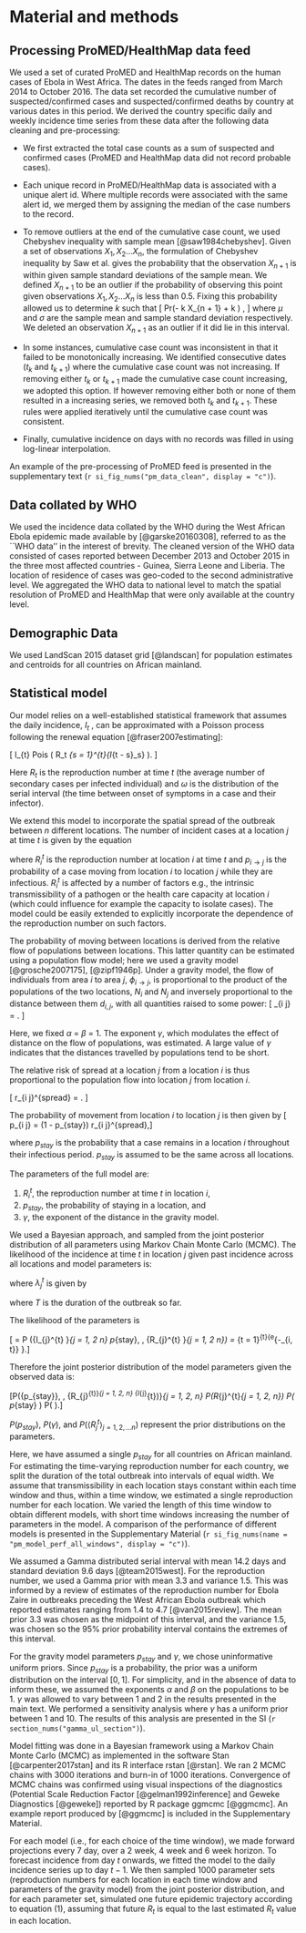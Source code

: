 # Material and methods

## Processing ProMED/HealthMap data feed

We used a set of curated ProMED and HealthMap records on the human 
cases of Ebola in West Africa. 
The dates in the feeds ranged from March 2014 to October 2016.
The data set recorded the cumulative number of suspected/confirmed
cases and suspected/confirmed deaths by country at various dates
in this period. We derived the country specific daily and 
weekly incidence time series from these data after the 
following data cleaning and pre-processing:

+ We first extracted the total case
counts as a sum of suspected and confirmed cases (ProMED and HealthMap
data did not record probable cases). 

+ Each unique record 
in ProMED/HealthMap data is associated with a unique alert id.  Where
multiple records were associated with the same alert id, we merged
them by assigning the median of the case numbers to the record. 

+ To remove outliers at the end of the cumulative case count, we used
Chebyshev inequality with sample mean [@saw1984chebyshev]. Given a set
of observations $X_1, X_2 \dots X_n$, the formulation of Chebyshev 
inequality by Saw et al. gives the probability that the 
observation $X_{n+1}$ is within given sample standard deviations 
of the sample mean. We defined $X_{n + 1}$ to be an
outlier if the probability of observing this point given observations 
$X_1, X_2 \dots X_n$ is less than 0.5.  Fixing this probability
allowed us to determine $k$ such that
\[ Pr(\mu - k \sigma \leq X_{n + 1} \leq \mu + k \sigma) \geq 0.5, \]
where $\mu$ and $\sigma$ are the sample mean and sample standard
deviation respectively. We deleted an observation $X_{n + 1}$ 
as an outlier if it did lie in this interval.

+ In some instances, cumulative case count was inconsistent in that it
failed to be monotonically increasing. We identified consecutive dates
($t_k$ and $t_{k + 1}$) where the cumulative case count was not
increasing. If removing either $t_k$ or $t_{k + 1}$ made the
cumulative case count increasing, we adopted this option. If however
removing either both or none of them resulted in a increasing series,
we removed both $t_k$ and $t_{k + 1}$. These rules were applied
iteratively until the cumulative case count was consistent.


+ Finally, cumulative incidence on days with no records was
filled in using log-linear interpolation. 

An example of the pre-processing of ProMED feed is presented in the 
supplementary text (`r si_fig_nums("pm_data_clean", display = "c")`).

## Data collated by WHO

We used the incidence data collated by the WHO during the West 
African Ebola epidemic made available by [@garske20160308], 
referred to as the ``WHO data'' in the interest of brevity. 
The cleaned version of the WHO data consisted of cases reported
between December 2013 and October 2015 in the three most affected
countries - Guinea, Sierra Leone and Liberia. The location of
residence of cases was geo-coded to the second administrative level. 
We aggregated the WHO data to national level to match the spatial
resolution of ProMED and HealthMap that were only available at the 
country level.

## Demographic Data

We used LandScan\textsuperscript{TM} 2015 dataset grid [@landscan] for 
population estimates and centroids for all countries on African mainland.

## Statistical model

Our model relies on a well-established statistical framework 
that assumes the daily incidence, $I_t$ , can be approximated with a
Poisson process following the renewal equation
[@fraser2007estimating]:

\[
  I_{t} \sim 
  Pois
  \left( 
    R_t \sum_{s = 1}^{t}{I_{t - s}\omega_s}
  \right).
\]

Here $R_t$ is the reproduction number at time $t$ (the average 
number of secondary cases per infected individual) and $\omega$
is the distribution of the serial interval (the time between onset of 
symptoms in a case and their infector).

We extend this model to incorporate the spatial spread of the
outbreak between  $n$ different locations.
The number of incident cases at a location $j$ at time $t$ is
given by the equation
\begin{align}
  I_{j}^{t} \sim 
  Pois\left( 
  \sum_{i = 1}^{n} 
  {\left( p_{i \rightarrow j}
  R_{i}^{t} \sum_{s = 1}^{t}{I_{i}^{t - s} \omega_{s}}
  \right)} 
  \right),
  (\#eq:likelihood)
\end{align}

where $R_{i}^{t}$ is the reproduction number at location $i$ at time
$t$ and $p_{i \rightarrow j}$ is the probability of a case moving from
location $i$ to location $j$ while they are infectious. $R_{i}^{t}$ is
affected by a number of factors e.g., the intrinsic
transmissibility of a pathogen or the health care capacity at location
$i$ (which could influence for example the capacity to isolate cases). 
The model could be easily extended to explicitly incorporate the
dependence of the reproduction number on such factors. 

The probability of moving between locations is derived from the
relative flow of populations between locations.
This latter quantity can be estimated using a population flow
model; here we used a gravity model [@grosche2007175], [@zipf1946p]. 
Under a gravity model, the flow of individuals from area $i$ to area $j$,
$\phi_{i \rightarrow j}$, is proportional to the product of the
populations of the two locations, $N_i$ and $N_j$ and inversely
proportional to the distance between them $d_{i, j}$, with all quantities
raised to some power:
\[
  \phi_{i \rightarrow j} =  \frac{N_i^{\alpha}N_j^{\beta}}{d_{i, j}^{\gamma}}.
\]

Here, we fixed $\alpha$ = $\beta$ = 1. The exponent $\gamma$, which modulates 
the effect of distance on the flow of
populations, was estimated. A large value of $\gamma$ indicates that the
distances travelled by populations tend to be short.

The relative risk of spread at a location $j$ from a location $i$
is thus proportional to the population flow into location $j$ from location $i$.

\[
  r_{i \rightarrow j}^{spread} = \frac{\phi_{i \rightarrow
  j}}{\sum_{x}{\phi_{i \rightarrow
  x}}}.
\]

The probability of movement from location $i$ to location $j$ is 
then given by
\[ p_{i \rightarrow j} = (1 - p_{stay}) r_{i \rightarrow j}^{spread},\]

where $p_{stay}$ is the probability that a case remains in 
a location $i$ throughout their infectious period. $p_{stay}$ is
assumed to be the same across all locations.


<!-- \subsection{Statistical inference of model parameters} -->

The parameters of the full model are: 

1.  $R_{i}^{t}$, the reproduction number at time $t$ in location $i$,
2.  $p_{stay}$, the probability of staying in a location, and 
3.  $\gamma$, the exponent of the distance in the gravity model. 


We used a Bayesian approach, and sampled from the joint posterior
distribution of all parameters using Markov Chain Monte Carlo
(MCMC). The likelihood of the
incidence at time $t$ in location $j$ given past incidence across all 
locations and model parameters is:

\begin{equation}
P \left( 
I_{j}^{t} \mid p_{stay}, \gamma, \omega, 
{\langle R_{i}^{t} \rangle}_{\{i = 1, 2, \dots n\}}, 
 {\langle I_{i}^{0} \rangle}_{\{i = 1, 2, \dots n\}}, \hdots {\langle I_{i}^{t} \rangle}_{\{i = 1, 2, \dots n\}} \right) 
 =  e^{-\lambda_{j}^{t}} \frac{(I_{j}^{t})^{\lambda_{j}^{t}}}{\lambda_{j}^{t} !},
\end{equation}

where $\lambda_{j}^{t}$ is given by

\begin{equation}
\lambda_{j}^{t} = \sum_{i = 1}^n{\left(p_{i \rightarrow j}R_{i}^{t} \sum_{s
        = 1}^T{I_{i}^{T - s} \omega_{s}} \right)},
(\#eq:lambdajt)		
\end{equation}
where $T$ is the duration of the outbreak so far.

The likelihood of the parameters is 

\[\mathcal{L} = P \left({\langle I_{j}^{t} \rangle}_{j = 1, 2 \dots n}
 \mid p_{stay}, \gamma, {\langle R_{j}^{t} \rangle}_{j = 1, 2 \dots n}\right) = 
 \prod_{t = 1}^{t}{e^{-\lambda_{i, t}} 
 \frac{I_{i}^{t}^{\lambda_{i}^{t}}}{\lambda_{i}^{t} !}}.\]

Therefore the joint posterior distribution of the model parameters 
given the observed data is:

\[P(\{p_{stay}\}, \gamma, {\langle R_{j}^{t}\rangle}_{j = 1, 2, \dots n}
   \mid 
   {\langle I_{j}^{t}\rangle)}_{j = 1, 2, \dots n} 
   \propto 
   \mathcal{L} \times 
   P\left(\langle R_{j}^{t}\rangle_{j = 1, 2, \dots n}\right) 
   P\left( p_{stay} \right) P\left( \gamma \right).\]

$P\left( p_{stay} \right)$,  $P\left( \gamma \right)$, and $P\left(\langle R_{j}^{t}\rangle_{j = 1, 2, \dots n}\right)$ 
represent the prior distributions on the parameters. 

Here, we have assumed a single $p_{stay}$ for all 
countries on African mainland. For estimating the time-varying
reproduction number for each country, we split the duration of the
total outbreak into intervals of equal width. We assume that
transmissibility in each location stays constant within each time 
window and thus,
within a time window, we estimated  a single reproduction number for
each location. We varied the length of this
time window to obtain different models, with short time windows 
increasing the number of parameters in the model. A comparison of the
performance of different models is presented in the Supplementary Material
(`r si_fig_nums(name = "pm_model_perf_all_windows", display = "c")`).

We assumed a Gamma distributed serial interval with mean 14.2 
days and standard deviation 9.6 days [@team2015west]. 
For the reproduction number, we used a Gamma prior with mean 
3.3 and variance 1.5. This was informed by a review of 
estimates of the reproduction number for Ebola Zaire in 
outbreaks preceding the West African Ebola outbreak which 
reported estimates ranging from 1.4 to 4.7 [@van2015review]. 
The mean prior 3.3 was chosen as the midpoint of this interval, 
and the variance 1.5, was chosen so the 95% prior probability
interval contains the extremes of this interval.

For the gravity model parameters $p_{stay}$ and $\gamma$, we 
chose uninformative uniform priors. 
Since $p_{stay}$ is a probability,
the prior was a uniform distribution on the interval $[0, 1]$.
For simplicity, and in the absence of 
data to inform these, 
we assumed the exponents $\alpha$ and $\beta$ on the
populations to be 1.
$\gamma$ was allowed to vary between 1 and 2 in the results presented
in the main text. We performed a sensitivity analysis where $\gamma$
has a uniform prior between 1 and 10. The results of this analysis are 
presented in the SI (`r section_nums("gamma_ul_section")`).

Model fitting was done in a Bayesian framework using a Markov Chain 
Monte Carlo (MCMC) as implemented in the software Stan [@carpenter2017stan] 
and its R interface rstan [@rstan]. We ran 2 MCMC chains with 3000
iterations and burn-in of 1000 iterations.
Convergence of MCMC chains was 
confirmed using visual inspections of the diagnostics (Potential Scale
Reduction Factor [@gelman1992inference] 
and Geweke Diagnostics [@geweke]) reported by 
R package ggmcmc [@ggmcmc]. An example report produced by [@ggmcmc] is
included in the Supplementary Material.

For each model (i.e., for each choice of the time window), we made 
forward projections every 7\textsuperscript{th} day, over a 2 week, 
4 week and 6 week horizon. To forecast incidence from day $t$ onwards, 
we fitted the model to the daily incidence series up to day $t-1$.
We then sampled 1000 parameter sets (reproduction numbers for each 
location in each time window and parameters of the gravity model) 
from the joint posterior distribution, and for each parameter set, 
simulated one future epidemic trajectory 
according to equation (1), assuming that future $R_t$ is equal to the 
last estimated $R_t$ value in each location.
